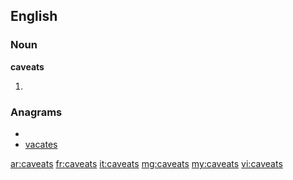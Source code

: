 ==English==

===Noun===
'''caveats'''

# {{plural of|caveat}}

===Anagrams===
* {{alphagram|aacestv}}
* [[vacates#English|vacates]]

[[ar:caveats]]
[[fr:caveats]]
[[it:caveats]]
[[mg:caveats]]
[[my:caveats]]
[[vi:caveats]]